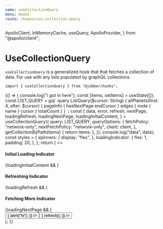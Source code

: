```yaml
---
name: useCollectionQuery
menu: Hooks
route: /hooks/use-collection-query
---
```


  ApolloClient,
  InMemoryCache,
  useQuery,
  ApolloProvider,
} from "@apollo/client";

# UseCollectionQuery

`useCollectionQuery` is a generalized hook that that fetches a collection of
data. For use with any lists populated by graphQL collections.

```tsx
import { useCollectionQuery } from "@jobber/hooks";
```

<Playground>
  {() => {
    console.log("i got in here");
    const [items, setItems] = useState([]);
    const LIST_QUERY = gql`
      query ListQuery($cursor: String) {
        allPlanets(first: 4, after: $cursor) {
          pageInfo {
            hasNextPage
            endCursor
          }
          edges {
            node {
              name
            }
            cursor
          }
          totalCount
        }
      }
    `;
    const {
      data,
      error,
      refresh,
      nextPage,
      loadingRefresh,
      loadingNextPage,
      loadingInitialContent,
    } = useCollectionQuery({
      query: LIST_QUERY,
      queryOptions: {
        fetchPolicy: "network-only",
        nextFetchPolicy: "network-only",
        client: client,
      },
      getCollectionByPath(items) {
        return items;
      },
    });
    console.log("data", data);
    const styles = {
      spinners: {
        display: "flex",
      },
      loadingIndicator: {
        flex: 1,
        padding: 20,
      },
    };
    return (
      <>
        <div style={styles.spinners}>
          <div style={styles.loadingIndicator}>
            <h4>Initial Loading Indicator</h4>
            {loadingInitialContent && <Spinner />}
          </div>
          <div style={styles.loadingIndicator}>
            <h4>Refreshing Indicator</h4>
            {loadingRefresh && <Spinner />}
          </div>
          <div style={styles.loadingIndicator}>
            <h4>Fetching More Indicator</h4>
            {loadingNextPage && <Spinner />}
          </div>
        </div>
        <div>
          <List items={items || []} />
        </div>
        <div>
          <Button
            label={"Fetch More"}
            onClick={() => {
              alert("hi");
            }}
          />
          <Button
            label={"Reload"}
            onClick={() => {
              refresh();
            }}
          />
        </div>
      </>
    );
  }}
</Playground>
